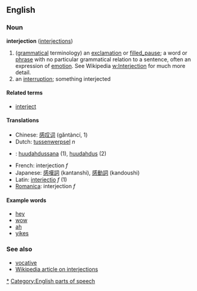 ==English==
===Noun===
'''interjection''' ([[interjections]])

# ([[grammar|grammatical]] terminology) an [[exclamation]] or [[filled_pause]]; a word or [[phrase]] with no particular grammatical relation to a sentence, often an expression of [[emotion]].  See Wikipedia [[w:Interjection]] for much more detail.
# an [[interrupt]]ion; something interjected

====Related terms====
*[[interject]]

====Translations====
*Chinese: [[感叹词]] (gǎntàncí, 1)
*Dutch: [[tussenwerpsel]] ''n''
*{{msg:fi}}: [[huudahdussana]] (1), [[huudahdus]] (2)
*French: interjection ''f''
*Japanese: [[感嘆詞]] (kantanshi), [[感動詞]] (kandoushi)
*Latin: [[interiectio]] ''f'' (1)
*[[Romanica]]: interjection ''f''

====Example words====
*[[hey]]
*[[wow]]
*[[ah]]
*[[yikes]]

===See also===
*[[vocative]]
*[[w:Interjection|Wikipedia article on interjections]]

[[Category:English interjections|*]]
[[Category:English parts of speech]]